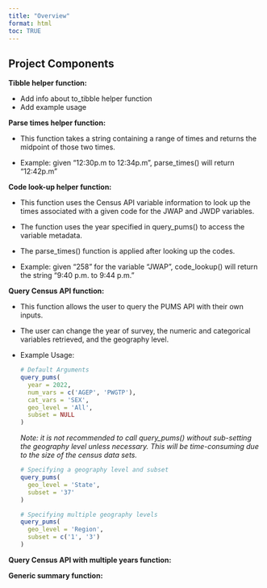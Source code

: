 ```yaml
---
title: "Overview"
format: html
toc: TRUE
---
```


## Project Components

**Tibble helper function:**

-   Add info about to_tibble helper function
-   Add example usage

**Parse times helper function:**

-   This function takes a string containing a range of times and returns the midpoint of those two times.

-   Example: given "12:30p.m to 12:34p.m", parse_times() will return "12:42p.m"

**Code look-up helper function:**

-   This function uses the Census API variable information to look up the times associated with a given code for the JWAP and JWDP variables.

-   The function uses the year specified in query_pums() to access the variable metadata.

-   The parse_times() function is applied after looking up the codes.

-   Example: given "258" for the variable "JWAP", code_lookup() will return the string "9:40 p.m. to 9:44 p.m."

**Query Census API function:**

-   This function allows the user to query the PUMS API with their own inputs.

-   The user can change the year of survey, the numeric and categorical variables retrieved, and the geography level.

-   Example Usage:

    ``` r
    # Default Arguments
    query_pums(
      year = 2022,
      num_vars = c('AGEP', 'PWGTP'),
      cat_vars = 'SEX',
      geo_level = 'All',
      subset = NULL
    )
    ```

    *Note: it is not recommended to call query_pums() without sub-setting the geography level unless necessary. This will be time-consuming due to the size of the census data sets.*

    ``` r
    # Specifying a geography level and subset
    query_pums(
      geo_level = 'State',
      subset = '37'
    )

    # Specifying multiple geography levels
    query_pums(
      geo_level = 'Region',
      subset = c('1', '3')
    )
    ```

**Query Census API with multiple years function:**

**Generic summary function:**
